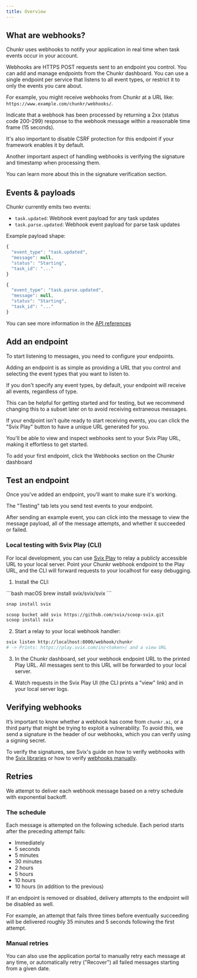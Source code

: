 ```yaml
---
title: Overview
---
```


## What are webhooks?
Chunkr uses webhooks to notify your application in real time when task events occur in your account.

Webhooks are HTTPS POST requests sent to an endpoint you control. You can add and manage endpoints from the Chunkr dashboard.
You can use a single endpoint per service that listens to all event types, or restrict it to only the events you care about.

For example, you might receive webhooks from Chunkr at a URL like: `https://www.example.com/chunkr/webhooks/`.

Indicate that a webhook has been processed by returning a 2xx (status code 200-299) response to the webhook message within a reasonable time frame (15 seconds).

It's also important to disable CSRF protection for this endpoint if your framework enables it by default.

Another important aspect of handling webhooks is verifying the signature and timestamp when processing them.

You can learn more about this in the signature verification section.

## Events & payloads
Chunkr currently emits two events:

- `task.updated`: Webhook event payload for any task updates
- `task.parse.updated`: Webhook event payload for parse task updates

Example payload shape:

<CodeGroup>

```javascript Task Updated
{
  "event_type": "task.updated",
  "message": null,
  "status": "Starting",
  "task_id": "..."
}
```

```javascript Task Parse Updated
{
  "event_type": "task.parse.updated",
  "message": null,
  "status": "Starting",
  "task_id": "..."
}
```
</CodeGroup>

<Tip>You can see more information in the [API references](/api-references/task-parse-updated)</Tip>

## Add an endpoint
To start listening to messages, you need to configure your endpoints.

Adding an endpoint is as simple as providing a URL that you control and selecting the event types that you want to listen to.

If you don't specify any event types, by default, your endpoint will receive all events, regardless of type.

This can be helpful for getting started and for testing, but we recommend changing this to a subset later on to avoid receiving extraneous messages.

If your endpoint isn't quite ready to start receiving events, you can click the "Svix Play" button to have a unique URL generated for you.

You'll be able to view and inspect webhooks sent to your Svix Play URL, making it effortless to get started.

<Tip>To add your first endpoint, click the Webhooks section on the Chunkr dashboard</Tip>

## Test an endpoint

Once you've added an endpoint, you'll want to make sure it's working.

The "Testing" tab lets you send test events to your endpoint.

After sending an example event, you can click into the message to view the message payload, all of the message attempts, and whether it succeeded or failed.

### Local testing with Svix Play (CLI)

For local development, you can use [Svix Play](https://docs.svix.com/play) to relay a publicly accessible URL to your local server. Point your Chunkr webhook endpoint to the Play URL, and the CLI will forward requests to your localhost for easy debugging.

1. Install the CLI:

<CodeGroup>
```bash macOS
brew install svix/svix/svix
```

```bash Linux
snap install svix
```

```bash Windows
scoop bucket add svix https://github.com/svix/scoop-svix.git
scoop install svix
```

</CodeGroup>

2. Start a relay to your local webhook handler:

```bash Start relay
svix listen http://localhost:8000/webhook/chunkr
# -> Prints: https://play.svix.com/in/<token>/ and a view URL
```

3. In the Chunkr dashboard, set your webhook endpoint URL to the printed Play URL. All messages sent to this URL will be forwarded to your local server.

4. Watch requests in the Svix Play UI (the CLI prints a "view" link) and in your local server logs.


## Verifying webhooks
It’s important to know whether a webhook has come from `chunkr.ai`, or a third party that might be trying to exploit a vulnerability. 
To avoid this, we send a signature in the header of our webhooks, which you can verify using a signing secret.

To verify the signatures, see Svix's guide on how to verify webhooks with the [Svix libraries](https://docs.svix.com/receiving/verifying-payloads/how) or how to verify [webhooks manually](https://docs.svix.com/receiving/verifying-payloads/how-manual).

## Retries

We attempt to deliver each webhook message based on a retry schedule with exponential backoff.

### The schedule

Each message is attempted on the following schedule. Each period starts after the preceding attempt fails:

-   Immediately
-   5 seconds
-   5 minutes
-   30 minutes
-   2 hours
-   5 hours
-   10 hours
-   10 hours (in addition to the previous)

If an endpoint is removed or disabled, delivery attempts to the endpoint will be disabled as well.

For example, an attempt that fails three times before eventually succeeding will be delivered roughly 35 minutes and 5 seconds following the first attempt.

### Manual retries

You can also use the application portal to manually retry each message at any time, or automatically retry ("Recover") all failed messages starting from a given date.